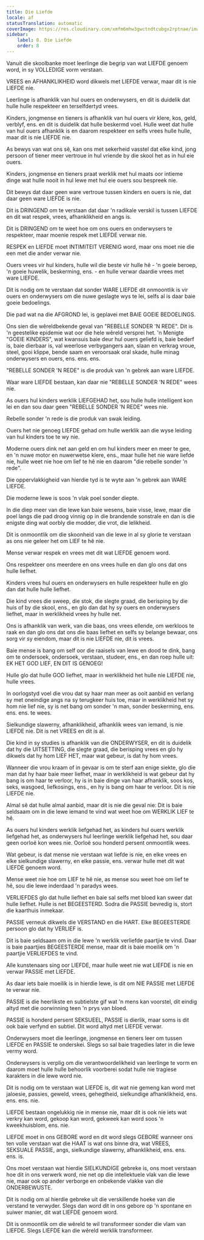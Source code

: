 ```yaml
---
title: Die Liefde
locale: af
statusTranslation: automatic
coverImage: https://res.cloudinary.com/xmfm6mhw3gwctndtcubgx2rptnae/image/upload/v1740337243/small_cover_educacion_fundamental_a051170f1c.webp
sidebar:
    label: 8. Die Liefde
    order: 8
---
```

Vanuit die skoolbanke moet leerlinge die begrip van wat LIEFDE genoem word, in sy VOLLEDIGE vorm verstaan.

VREES en AFHANKLIKHEID word dikwels met LIEFDE verwar, maar dit is nie LIEFDE nie.

Leerlinge is afhanklik van hul ouers en onderwysers, en dit is duidelik dat hulle hulle respekteer en terselfdertyd vrees.

Kinders, jongmense en tieners is afhanklik van hul ouers vir klere, kos, geld, verblyf, ens. en dit is duidelik dat hulle beskermd voel. Hulle weet dat hulle van hul ouers afhanklik is en daarom respekteer en selfs vrees hulle hulle, maar dit is nie LIEFDE nie.

As bewys van wat ons sê, kan ons met sekerheid vasstel dat elke kind, jong persoon of tiener meer vertroue in hul vriende by die skool het as in hul eie ouers.

Kinders, jongmense en tieners praat werklik met hul maats oor intieme dinge wat hulle nooit in hul lewe met hul eie ouers sou bespreek nie.

Dit bewys dat daar geen ware vertroue tussen kinders en ouers is nie, dat daar geen ware LIEFDE is nie.

Dit is DRINGEND om te verstaan dat daar 'n radikale verskil is tussen LIEFDE en dit wat respek, vrees, afhanklikheid en angs is.

Dit is DRINGEND om te weet hoe om ons ouers en onderwysers te respekteer, maar moenie respek met LIEFDE verwar nie.

RESPEK en LIEFDE moet INTIMITEIT VERENIG word, maar ons moet nie die een met die ander verwar nie.

Ouers vrees vir hul kinders, hulle wil die beste vir hulle hê - 'n goeie beroep, 'n goeie huwelik, beskerming, ens. - en hulle verwar daardie vrees met ware LIEFDE.

Dit is nodig om te verstaan dat sonder WARE LIEFDE dit onmoontlik is vir ouers en onderwysers om die nuwe geslagte wys te lei, selfs al is daar baie goeie bedoelings.

Die pad wat na die AFGROND lei, is geplavei met BAIE GOEIE BEDOELINGS.

Ons sien die wêreldbekende geval van "REBELLE SONDER 'N REDE". Dit is 'n geestelike epidemie wat oor die hele wêreld versprei het. 'n Menigte "GOEIE KINDERS", wat kwansuis baie deur hul ouers geliefd is, baie bederf is, baie dierbaar is, val weerlose verbygangers aan, slaan en verkrag vroue, steel, gooi klippe, bende saam en veroorsaak oral skade, hulle minag onderwysers en ouers, ens. ens. ens.

"REBELLE SONDER 'N REDE" is die produk van 'n gebrek aan ware LIEFDE.

Waar ware LIEFDE bestaan, kan daar nie "REBELLE SONDER 'N REDE" wees nie.

As ouers hul kinders werklik LIEFGEHAD het, sou hulle hulle intelligent kon lei en dan sou daar geen "REBELLE SONDER 'N REDE" wees nie.

Rebelle sonder 'n rede is die produk van swak leiding.

Ouers het nie genoeg LIEFDE gehad om hulle werklik aan die wyse leiding van hul kinders toe te wy nie.

Moderne ouers dink net aan geld en om hul kinders meer en meer te gee, en 'n nuwe motor en nuwerwetse klere, ens., maar hulle het nie ware liefde nie, hulle weet nie hoe om lief te hê nie en daarom "die rebelle sonder 'n rede".

Die oppervlakkigheid van hierdie tyd is te wyte aan 'n gebrek aan WARE LIEFDE.

Die moderne lewe is soos 'n vlak poel sonder diepte.

In die diep meer van die lewe kan baie wesens, baie visse, lewe, maar die poel langs die pad droog vinnig op in die brandende sonstrale en dan is die enigste ding wat oorbly die modder, die vrot, die lelikheid.

Dit is onmoontlik om die skoonheid van die lewe in al sy glorie te verstaan as ons nie geleer het om LIEF te hê nie.

Mense verwar respek en vrees met dit wat LIEFDE genoem word.

Ons respekteer ons meerdere en ons vrees hulle en dan glo ons dat ons hulle liefhet.

Kinders vrees hul ouers en onderwysers en hulle respekteer hulle en glo dan dat hulle hulle liefhet.

Die kind vrees die sweep, die stok, die slegte graad, die berisping by die huis of by die skool, ens., en glo dan dat hy sy ouers en onderwysers liefhet, maar in werklikheid vrees hy hulle net.

Ons is afhanklik van werk, van die baas, ons vrees ellende, om werkloos te raak en dan glo ons dat ons die baas liefhet en selfs sy belange bewaar, ons sorg vir sy eiendom, maar dit is nie LIEFDE nie, dit is vrees.

Baie mense is bang om self oor die raaisels van lewe en dood te dink, bang om te ondersoek, ondersoek, verstaan, studeer, ens., en dan roep hulle uit: EK HET GOD LIEF, EN DIT IS GENOEG!

Hulle glo dat hulle GOD liefhet, maar in werklikheid het hulle nie LIEFDE nie, hulle vrees.

In oorlogstyd voel die vrou dat sy haar man meer as ooit aanbid en verlang sy met oneindige angs na sy terugkeer huis toe, maar in werklikheid het sy hom nie lief nie, sy is net bang om sonder 'n man, sonder beskerming, ens. ens. ens. te wees.

Sielkundige slawerny, afhanklikheid, afhanklik wees van iemand, is nie LIEFDE nie. Dit is net VREES en dit is al.

Die kind in sy studies is afhanklik van die ONDERWYSER, en dit is duidelik dat hy die UITSETTING, die slegte graad, die berisping vrees en glo hy dikwels dat hy hom LIEF HET, maar wat gebeur, is dat hy hom vrees.

Wanneer die vrou kraam of in gevaar is om te sterf aan enige siekte, glo die man dat hy haar baie meer liefhet, maar in werklikheid is wat gebeur dat hy bang is om haar te verloor, hy is in baie dinge van haar afhanklik, soos kos, seks, wasgoed, liefkosings, ens., en hy is bang om haar te verloor. Dit is nie LIEFDE nie.

Almal sê dat hulle almal aanbid, maar dit is nie die geval nie: Dit is baie seldsaam om in die lewe iemand te vind wat weet hoe om WERKLIK LIEF te hê.

As ouers hul kinders werklik liefgehad het, as kinders hul ouers werklik liefgehad het, as onderwysers hul leerlinge werklik liefgehad het, sou daar geen oorloë kon wees nie. Oorloë sou honderd persent onmoontlik wees.

Wat gebeur, is dat mense nie verstaan wat liefde is nie, en elke vrees en elke sielkundige slawerny, en elke passie, ens. verwar hulle met dit wat LIEFDE genoem word.

Mense weet nie hoe om LIEF te hê nie, as mense sou weet hoe om lief te hê, sou die lewe inderdaad 'n paradys wees.

VERLIEFDES glo dat hulle liefhet en baie sal selfs met bloed kan sweer dat hulle liefhet. Hulle is net BEGEESTERD. Sodra die PASSIE bevredig is, stort die kaarthuis inmekaar.

PASSIE verneuk dikwels die VERSTAND en die HART. Elke BEGEESTERDE persoon glo dat hy VERLIEF is.

Dit is baie seldsaam om in die lewe 'n werklik verliefde paartjie te vind. Daar is baie paartjies BEGEESTERDE mense, maar dit is baie moeilik om 'n paartjie VERLIEFDES te vind.

Alle kunstenaars sing oor LIEFDE, maar hulle weet nie wat LIEFDE is nie en verwar PASSIE met LIEFDE.

As daar iets baie moeilik is in hierdie lewe, is dit om NIE PASSIE met LIEFDE te verwar nie.

PASSIE is die heerlikste en subtielste gif wat 'n mens kan voorstel, dit eindig altyd met die oorwinning teen 'n prys van bloed.

PASSIE is honderd persent SEKSUEEL, PASSIE is dierlik, maar soms is dit ook baie verfynd en subtiel. Dit word altyd met LIEFDE verwar.

Onderwysers moet die leerlinge, jongmense en tieners leer om tussen LIEFDE en PASSIE te onderskei. Slegs so sal baie tragedies later in die lewe vermy word.

Onderwysers is verplig om die verantwoordelikheid van leerlinge te vorm en daarom moet hulle hulle behoorlik voorberei sodat hulle nie tragiese karakters in die lewe word nie.

Dit is nodig om te verstaan wat LIEFDE is, dit wat nie gemeng kan word met jaloesie, passies, geweld, vrees, gehegtheid, sielkundige afhanklikheid, ens. ens. ens. nie.

LIEFDE bestaan ongelukkig nie in mense nie, maar dit is ook nie iets wat verkry kan word, gekoop kan word, gekweek kan word soos 'n kweekhuisblom, ens. nie.

LIEFDE moet in ons GEBORE word en dit word slegs GEBORE wanneer ons ten volle verstaan wat die HAAT is wat ons binne dra, wat VREES, SEKSUALE PASSIE, angs, sielkundige slawerny, afhanklikheid, ens. ens. ens. is.

Ons moet verstaan wat hierdie SIELKUNDIGE gebreke is, ons moet verstaan hoe dit in ons verwerk word, nie net op die intellektuele vlak van die lewe nie, maar ook op ander verborge en onbekende vlakke van die ONDERBEWUSTE.

Dit is nodig om al hierdie gebreke uit die verskillende hoeke van die verstand te verwyder. Slegs dan word dit in ons gebore op 'n spontane en suiwer manier, dit wat LIEFDE genoem word.

Dit is onmoontlik om die wêreld te wil transformeer sonder die vlam van LIEFDE. Slegs LIEFDE kan die wêreld werklik transformeer.

